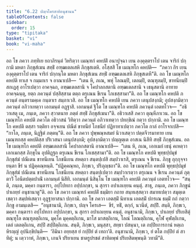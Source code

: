 ```yaml
---
title: "6.22 ปญฺจโครสาทิอนุชานน"
tableOfContents: false
sidebar:
  order: 15
type: "tipitaka"
basket: "vi"
book: "vi-maha"
---
```



<DynamicBreadcrumb />

<Division number="299" book="vi-maha">

<Paragraph number="1350" book="vi-maha">
อถ โข ภควา ภทฺทิเย ยถาภิรนฺตํ วิหริตฺวา เมณฺฑกํ คหปติํ อนาปุจฺฉา เยน องฺคุตฺตราโป เตน จาริกํ ปกฺกามิ มหตา ภิกฺขุสํเฆน สทฺธิํ อฑฺฒเตลเสหิ ภิกฺขุสเตหิ. อโสฺสสิ โข เมณฺฑโก คหปติ—  “ภควา กิร เยน องฺคุตฺตราโป เตน จาริกํ ปกฺกนฺโต มหตา ภิกฺขุสํเฆน สทฺธิํ อฑฺฒเตลเสหิ ภิกฺขุสเตหี”ติ. อถ โข เมณฺฑโก คหปติ ทาเส จ กมฺมกเร จ อาณาเปสิ—  “เตน หิ, ภเณ, พหุํ โลณมฺปิ, เตลมฺปิ, ตณฺฑุลมฺปิ, ขาทนียมฺปิ สกเฏสุ อาโรเปตฺวา อาคจฺฉถ, อฑฺฒเตลสานิ จ โคปาลกสตานิ อฑฺฒเตลสานิ จ เธนุสตานิ อาทาย อาคจฺฉนฺตุ, ยตฺถ ภควนฺตํ ปสฺสิสฺสาม ตตฺถ ตรุเณน ขีเรน โภเชสฺสามา”ติ. อถ โข เมณฺฑโก คหปติ ภควนฺตํ อนฺตรามคฺเค กนฺตาเร สมฺภาเวสิ. อถ โข เมณฺฑโก คหปติ เยน ภควา เตนุปสงฺกมิ; อุปสงฺกมิตฺวา ภควนฺตํ อภิวาเทตฺวา เอกมนฺตํ อฏฺฐาสิ. เอกมนฺตํ ฐิโต โข เมณฺฑโก คหปติ ภควนฺตํ เอตทโวจ—  “อธิวาเสตุ เม, ภนฺเต, ภควา สฺวาตนาย ภตฺตํ สทฺธิํ ภิกฺขุสํเฆนา”ติ. อธิวาเสสิ ภควา ตุณฺหีภาเวน. อถ โข เมณฺฑโก คหปติ ภควโต อธิวาสนํ วิทิตฺวา ภควนฺตํ อภิวาเทตฺวา ปทกฺขิณํ กตฺวา ปกฺกามิ.
</Paragraph>

<Paragraph number="1351" book="vi-maha">
อถ โข เมณฺฑโก คหปติ ตสฺสา รตฺติยา อจฺจเยน ปณีตํ ขาทนียํ โภชนียํ ปฏิยาทาเปตฺวา ภควโต กาลํ อาโรจาเปสิ—  “กาโล, ภนฺเต, นิฏฺฐิตํ ภตฺตนฺ”ติ. อถ โข ภควา ปุพฺพณฺหสมยํ นิวาเสตฺวา ปตฺตจีวรมาทาย เยน เมณฺฑกสฺส คหปติสฺส ปริเวสนา เตนุปสงฺกมิ; อุปสงฺกมิตฺวา ปญฺญตฺเต อาสเน นิสีทิ สทฺธิํ ภิกฺขุสํเฆน. อถ โข เมณฺฑโก คหปติ อฑฺฒเตลสานิ โคปาลกสตานิ อาณาเปสิ—  “เตน หิ, ภเณ, เอกเมกํ เธนุํ คเหตฺวา เอกเมกสฺส ภิกฺขุโน อุปติฏฺฐถ ตรุเณน ขีเรน โภเชสฺสามา”ติ. อถ โข เมณฺฑโก คหปติ พุทฺธปฺปมุขํ ภิกฺขุสํฆํ ปณีเตน ขาทนีเยน โภชนีเยน สหตฺถา สนฺตปฺเปสิ สมฺปวาเรสิ, ตรุเณน จ ขีเรน. ภิกฺขู กุกฺกุจฺจายนฺตา ขีรํ น ปฏิคฺคณฺหนฺติ. “ปฏิคฺคณฺหถ, ภิกฺขเว, ปริภุญฺชถา”ติ. อถ โข เมณฺฑโก คหปติ พุทฺธปฺปมุขํ ภิกฺขุสํฆํ ปณีเตน ขาทนีเยน โภชนีเยน สหตฺถา สนฺตปฺเปตฺวา สมฺปวาเรตฺวา ตรุเณน จ ขีเรน ภควนฺตํ ภุตฺตาวิํ โอนีตปตฺตปาณิํ เอกมนฺตํ นิสีทิ. เอกมนฺตํ นิสินฺโน โข เมณฺฑโก คหปติ ภควนฺตํ เอตทโวจ—  “สนฺติ, ภนฺเต, มคฺคา กนฺตารา, อปฺโปทกา อปฺปภกฺขา, น สุกรา อปาเถเยฺยน คนฺตุํ. สาธุ, ภนฺเต, ภควา ภิกฺขูนํ ปาเถยฺยํ อนุชานาตู”ติ. อถ โข ภควา เมณฺฑกํ คหปติํ ธมฺมิยา กถาย สนฺทเสฺสตฺวา สมาทเปตฺวา สมุตฺเตเชตฺวา สมฺปหํเสตฺวา อุฏฺฐายาสนา ปกฺกามิ.
</Paragraph>

<Paragraph number="1352" book="vi-maha">
อถ โข ภควา เอตสฺมิํ นิทาเน เอตสฺมิํ ปกรเณ ธมฺมิํ กถํ กตฺวา ภิกฺขู อามนฺเตสิ—  “อนุชานามิ, ภิกฺขเว, ปญฺจ โครเส—  ขีรํ, ทธิํ, ตกฺกํ, นวนีตํ, สปฺปิํ. สนฺติ, ภิกฺขเว, มคฺคา กนฺตารา อปฺโปทกา อปฺปภกฺขา, น สุกรา อปาเถเยฺยน คนฺตุํ. อนุชานามิ, ภิกฺขเว, ปาเถยฺยํ ปริเยสิตุํ ตณฺฑุโล ตณฺฑุลตฺถิเกน, มุคฺโค มุคฺคตฺถิเกน, มาโส มาสตฺถิเกน, โลณํ โลณตฺถิเกน, คุโฬ คุฬตฺถิเกน, เตลํ เตลตฺถิเกน, สปฺปิ สปฺปิตฺถิเกน. สนฺติ, ภิกฺขเว, มนุสฺสา, สทฺธา ปสนฺนา, เต กปฺปิยการกานํ หตฺเถ หิรญฺญํ อุปนิกฺขิปนฺติ—  ‘อิมินา อยฺยสฺส ยํ กปฺปิยํ ตํ เทถา’ติ. อนุชานามิ, ภิกฺขเว, ยํ ตโต กปฺปิยํ ตํ สาทิตุํ; น เตฺววาหํ, ภิกฺขเว, เกนจิ ปริยาเยน ชาตรูปรชตํ สาทิตพฺพํ ปริเยสิตพฺพนฺติ วทามี”ติ.
</Paragraph>
</Division>